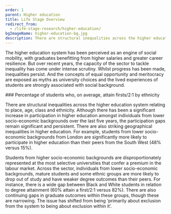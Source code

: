 ```yaml
---
order: 1
parent: Higher education
title: Life Stage Overview
redirect_from:
  - /life-stage-research/higher-education/
bgImageName: higher-education-bg.jpg
description: There are structural inequalities across the higher education system relating to place, age, class and ethnicity.
---
```



The higher education system has been perceived as an engine of social mobility,
with graduates benefitting from higher salaries and greater career resilience.
But over recent years, the capacity of the sector to tackle inequality has come
under intense scrutiny. Whilst progress has been made, inequalities persist. And
the concepts of equal opportunity and meritocracy are exposed as myths as
university choices and the lived experiences of students are strongly associated
with social background. 

<div>
  ### Percentage of students who, on average, attain firsts/2:1 by ethnicity

  <HigherEducationOverviewGraphSVG/>
</div>

There are structural inequalities across the higher education system relating to
place, age, class and ethnicity. Although there has been a significant increase
in participation in higher education amongst individuals from lower
socio-economic backgrounds over the last five years, the participation gaps
remain significant and persistent. There are also striking geographical
inequalities in higher education. For example, students from lower
socio-economic backgrounds from London are significantly more likely to
participate in higher education than their peers from the South West (48% versus
15%).

Students from higher socio-economic backgrounds are disproportionately
represented at the most selective universities that confer a premium in the
labour market. Across the sector, individuals from lower socio-economic
backgrounds, mature students and some ethnic groups are more likely to drop out
of study and have weaker degree outcomes than their peers. For instance, there
is a wide gap between Black and White students in relation to degree attainment
(60% attain a first/2:1 versus 82%). There are also continuing gaps in graduate
outcomes within these groups, though these are narrowing. The issue has shifted
from being ‘primarily about exclusion from the system to being about exclusion
within it’.
